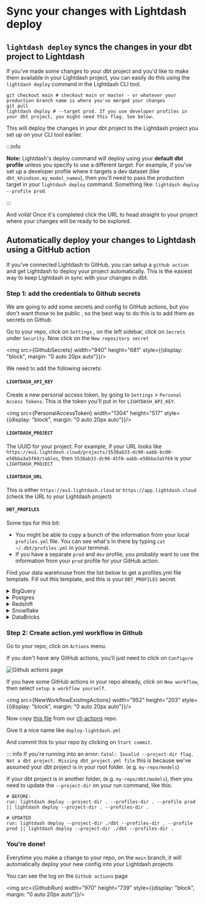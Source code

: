 
# Sync your changes with Lightdash deploy

## `lightdash deploy` syncs the changes in your dbt project to Lightdash

If you've made some changes to your dbt project and you'd like to make them available in your Lightdash project, you can easily do this using the `lightdash deploy` command in the Lightdash CLI tool.

```shell
git checkout main # checkout main or master - or whatever your production branch name is where you've merged your changes
git pull
lightdash deploy # --target prod. If you use developer profiles in your dbt project, you might need this flag. See below.
```

This will deploy the changes in your dbt project to the Lightdash project you set up on your CLI tool earlier.

:::info

**Note:** Lightdash's deploy command will deploy using your **default dbt profile** unless you specify to use a different target. For example, if you've set up a developer profile where it targets a dev dataset (like `dbt_khindson.my_model_names`), then you'll need to pass the production target in your `lightdash deploy` command. Something like: `lightdash deploy --profile prod`.

:::

And voilà! Once it's completed click the URL to head straight to your project where your changes will be ready to be explored.

## Automatically deploy your changes to Lightdash using a GitHub action

If you've connected Lightdash to GitHub, you can setup a `github action` and get Lightdash to deploy your project automatically. This is the easiest way to keep Lightdash in sync with your changes in dbt.

### Step 1: add the credentials to Github secrets

We are going to add some secrets and config to GitHub actions, but you don't want those to be public , so the best way to do this is to add them as secrets on Github

Go to your repo, click on `Settings` , on the left sidebar, click on `Secrets` under `Security`. Now click on the `New repository secret`

  <img src={GithubSecrets} width="940" height="681" style={{display: "block", margin: "0 auto 20px auto"}}/>

We need to add the following secrets:

#### `LIGHTDASH_API_KEY`

Create a new personal access token, by going to `Settings` > `Personal Access Tokens`. This is the token you'll put in for `LIGHTDASH_API_KEY`.  

  <img src={PersonalAccessToken} width="1304" height="517" style={{display: "block", margin: "0 auto 20px auto"}}/>

#### `LIGHTDASH_PROJECT`

The UUID for your project. For example, if your URL looks like `https://eu1.lightdash.cloud/projects/3538ab33-dc90-aabb-bc00-e50bba3a5f69/tables`, then `3538ab33-dc90-45f0-aabb-e50bba3a5f69` is your `LIGHTDASH_PROJECT`  

#### `LIGHTDASH_URL`

This is either `https://eu1.lightdash.cloud` or `https://app.lightdash.cloud` (check the URL to your Lightdash project)

#### `DBT_PROFILES`

Some tips for this bit: 

- You might be able to copy a bunch of the information from your local `profiles.yml` file. You can see what's in there by typing `cat ~/.dbt/profiles.yml` in your terminal.
- If you have a separate `prod` and `dev` profile, you probably want to use the information from your `prod` profile for your GitHub action.

Find your data warehouse from the list below to get a profiles.yml file template. Fill out this template, and this is your `DBT_PROFILES` secret.

<details>
  <summary>BigQuery</summary>
  BigQuery OAuth:

  Step 1: create a secret called `GOOGLE_APPLICATION_CREDENTIALS` 
  
  Add the service account credentials (the JSON file) that you want to use for your GitHub action. It should look something like this:

  ```json
  {
  "type": "service_account",
  "project_id": "jaffle_shop",
  "private_key_id": "12345",
  "private_key": "-----BEGIN PRIVATE KEY----- ... -----END PRIVATE KEY-----\n",
  "client_email": "jaffle_shop@jaffle_shop.iam.gserviceaccount.com",
  "client_id": "12345",
  "auth_uri": "https://accounts.google.com/o/oauth2/auth",
  "token_uri": "https://oauth2.googleapis.com/token",
  "auth_provider_x509_cert_url": "https://www.googleapis.com/oauth2/v1/certs",
  "client_x509_cert_url": "https://www.googleapis.com/robot/v1/metadata/x509/jaffle_shop"
  }
  ```

  Step 2: create another secret called `DBT_PROFILES`

  Copy-paste this template into the secret and fill out the details 

  ```yaml
  [my-bigquery-db]: # this is the name of your project
    target: dev
    outputs:
      dev:
        type: bigquery
        method: oauth
        keyfile: keyfile.json # no need to change this! We'll automatically use the keyfile you created in the last step.
        project: [GCP project id]
        dataset: [the name of your dbt dataset]
  ``` 

  More info in dbt's profiles docs: https://docs.getdbt.com/reference/warehouse-profiles/bigquery-profile#service-account-file
</details>

<details>
  <summary>Postgres</summary>
  Postgres profile configuration:

  ```yaml
  company-name:
    target: dev
    outputs:
      dev:
        type: postgres
        host: [hostname]
        user: [username]
        password: [password]
        port: [port]
        dbname: [database name]
        schema: [dbt schema]
        threads: [1 or more]
        keepalives_idle: 0
        connect_timeout: 10
        retries: 1  
  ```

  More info in dbt's profiles docs: https://docs.getdbt.com/reference/warehouse-profiles/postgres-profile#profile-configuration
</details>

<details>
  <summary>Redshift</summary>
  Redshift password-based authentication:

  ```yaml
  company-name:
    target: dev
    outputs:
      dev:
        type: redshift
        host: [hostname.region.redshift.amazonaws.com]
        user: [username]
        password: [password]
        port: 5439
        dbname: analytics
        schema: analytics
        threads: 4
        keepalives_idle: 240 
        connect_timeout: 10 
        ra3_node: true # enables cross-database sources
  ```

  More info in dbt's profiles docs: https://docs.getdbt.com/reference/warehouse-profiles/redshift-profile#password-based-authentication
</details>

<details>
  <summary>Snowflake</summary> 
  User / Password authentication:

  ```yaml
  my-snowflake-db:
    target: dev
    outputs:
      dev:
        type: snowflake
        account: [account id]

        # User/password auth
        user: [username]
        password: [password]

        role: [user role]
        database: [database name]
        warehouse: [warehouse name]
        schema: [dbt schema]
        threads: [1 or more]
        client_session_keep_alive: False
        query_tag: [anything]
  ```

  More info in dbt's profiles docs: https://docs.getdbt.com/reference/warehouse-profiles/snowflake-profile#user--password-authentication
</details>

<details>
  <summary>DataBricks</summary>
  Set up a DataBricks target:

  ```yaml
  your_profile_name:
   target: dev
   outputs:
      dev:
        type: databricks
        catalog: [optional catalog name, if you are using Unity Catalog, only available in dbt-databricks>=1.1.1]
        schema: [schema name]
        host: [yourorg.databrickshost.com]
        http_path: [/sql/your/http/path]
        token: [dapiXXXXXXXXXXXXXXXXXXXXXXX] # Personal Access Token (PAT)
        threads: [1 or more]
  ```

  More info in dbt's profiles docs: https://docs.getdbt.com/reference/warehouse-profiles/bigquery-profile#service-account-json
</details>

### Step 2: Create action.yml workflow in Github

Go to your repo, click on `Actions` menu.

If you don't have any GitHub actions, you'll just need to click on `Configure`

![Github actions page](./assets/github-actions.png)

If you have some GitHub actions in your repo already, click on `New workflow`, then select `setup a workflow yourself`.

<img src={NewWorkflowExistingActions} width="952" height="203" style={{display: "block", margin: "0 auto 20px auto"}}/>

Now copy [this file](https://github.com/lightdash/cli-actions/blob/main/action.yml) from our [cli-actions](https://github.com/lightdash/cli-actions) repo.

Give it a nice name like `deploy-lightdash.yml`

And commit this to your repo by clicking on `Start commit`.

::: info
If you're running into an error: `fatal: Invalid --project-dir flag. Not a dbt project. Missing dbt_project.yml file` this is because we've assumed your dbt project is in your root folder. (e.g. `my-repo/models`)

If your dbt project is in another folder, (e.g. `my-repo/dbt/models`), then you need to update the `--project-dir` on your run command, like this:

```
# BEFORE:
run: lightdash deploy --project-dir . --profiles-dir . --profile prod || lightdash deploy --project-dir . --profiles-dir .

# UPDATED
run: lightdash deploy --project-dir ./dbt --profiles-dir . --profile prod || lightdash deploy --project-dir ./dbt --profiles-dir .
```

### You're done!

Everytime you make a change to your repo, on the `main` branch, it will automatically deploy your new config into your Lightdash projects

You can see the log on the `Github actions` page

<img src={GithubRun} width="970" height="739" style={{display: "block", margin: "0 auto 20px auto"}}/>
